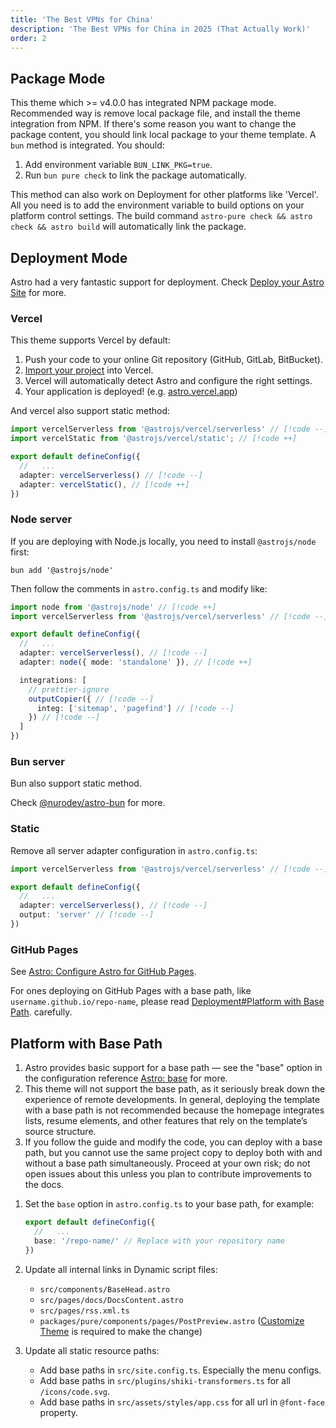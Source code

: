 ```yaml
---
title: 'The Best VPNs for China'
description: 'The Best VPNs for China in 2025 (That Actually Work)'
order: 2
---
```



## Package Mode

This theme which >= v4.0.0 has integrated NPM package mode. Recommended way is remove local package file, and install the theme integration from NPM. If there's some reason you want to change the package content, you should link local package to your theme template. A `bun` method is integrated. You should:

1. Add environment variable `BUN_LINK_PKG=true`.
2. Run `bun pure check` to link the package automatically.

This method can also work on Deployment for other platforms like 'Vercel'. All you need is to add the environment variable to build options on your platform control settings. The build command `astro-pure check && astro check && astro build` will automatically link the package.

## Deployment Mode

<Aside type='tip'>

Astro had a very fantastic support for deployment. Check [Deploy your Astro Site](https://docs.astro.build/en/guides/deploy/) for more.

</Aside>

### Vercel

This theme supports Vercel by default:

<Steps>

1. Push your code to your online Git repository (GitHub, GitLab, BitBucket).
2. [Import your project](https://vercel.com/new) into Vercel.
3. Vercel will automatically detect Astro and configure the right settings.
4. Your application is deployed! (e.g. [astro.vercel.app](https://astro.vercel.app/))

</Steps>

And vercel also support static method:

```ts title="astro.config.mjs"
import vercelServerless from '@astrojs/vercel/serverless' // [!code --]
import vercelStatic from '@astrojs/vercel/static'; // [!code ++]

export default defineConfig({
  //   ...
  adapter: vercelServerless() // [!code --]
  adapter: vercelStatic(), // [!code ++]
})
```

### Node server

If you are deploying with Node.js locally, you need to install `@astrojs/node` first:

```shell
bun add '@astrojs/node'
```

Then follow the comments in `astro.config.ts` and modify like:

```ts title="astro.config.ts"
import node from '@astrojs/node' // [!code ++]
import vercelServerless from '@astrojs/vercel/serverless' // [!code --]

export default defineConfig({
  //   ...
  adapter: vercelServerless(), // [!code --]
  adapter: node({ mode: 'standalone' }), // [!code ++]

  integrations: [
    // prettier-ignore
    outputCopier({ // [!code --]
      integ: ['sitemap', 'pagefind'] // [!code --]
    }) // [!code --]
  ]
})
```

### Bun server

Bun also support static method.

Check [@nurodev/astro-bun](https://www.npmjs.com/package/@nurodev/astro-bun) for more.

### Static

Remove all server adapter configuration in `astro.config.ts`:

```ts title="astro.config.ts"
import vercelServerless from '@astrojs/vercel/serverless' // [!code --]

export default defineConfig({
  //   ...
  adapter: vercelServerless(), // [!code --]
  output: 'server' // [!code --]
})
```

### GitHub Pages

See [Astro: Configure Astro for GitHub Pages](https://docs.astro.build/en/guides/deploy/github/).

For ones deploying on GitHub Pages with a base path, like `username.github.io/repo-name`, please read [Deployment#Platform with Base Path](/docs/setup/deployment#platform-with-base-path).
carefully.

## Platform with Base Path

<Aside type='danger'>

1. Astro provides basic support for a base path — see the "base" option in the configuration reference [Astro: base](https://docs.astro.build/en/reference/configuration-reference/#base) for more.
2. This theme will not support the base path, as it seriously break down the experience of remote developments. In general, deploying the template with a base path is not recommended because the homepage integrates lists, resume elements, and other features that rely on the template’s source structure.
3. If you follow the guide and modify the code, you can deploy with a base path, but you cannot use the same project copy to deploy both with and without a base path simultaneously. Proceed at your own risk; do not open issues about this unless you plan to contribute improvements to the docs.

</Aside>

1. Set the `base` option in `astro.config.ts` to your base path, for example:

   ```ts title="astro.config.ts"
   export default defineConfig({
     //   ...
     base: '/repo-name/' // Replace with your repository name
   })
   ```

2. Update all internal links in Dynamic script files:
   - `src/components/BaseHead.astro`
   - `src/pages/docs/DocsContent.astro`
   - `src/pages/rss.xml.ts`
   - `packages/pure/components/pages/PostPreview.astro` ([Customize Theme](/docs/advanced/customize) is required to make the change)

3. Update all static resource paths:
   - Add base paths in `src/site.config.ts`. Especially the menu configs.
   - Add base paths in `src/plugins/shiki-transformers.ts` for all `/icons/code.svg`.
   - Add base paths in `src/assets/styles/app.css` for all url in `@font-face` property.
